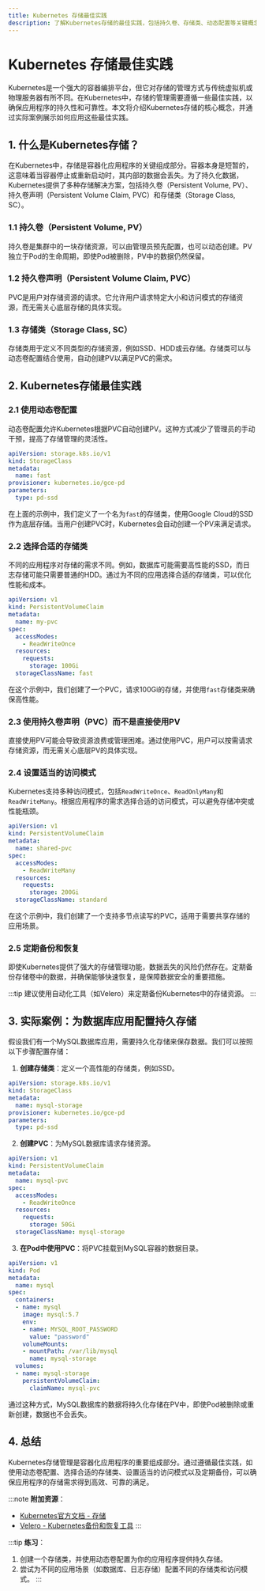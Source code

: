 ```yaml
---
title: Kubernetes 存储最佳实践
description: 了解Kubernetes存储的最佳实践，包括持久卷、存储类、动态配置等关键概念，帮助初学者掌握如何在Kubernetes中高效管理存储资源。
---
```


# Kubernetes 存储最佳实践

Kubernetes是一个强大的容器编排平台，但它对存储的管理方式与传统虚拟机或物理服务器有所不同。在Kubernetes中，存储的管理需要遵循一些最佳实践，以确保应用程序的持久性和可靠性。本文将介绍Kubernetes存储的核心概念，并通过实际案例展示如何应用这些最佳实践。

## 1. 什么是Kubernetes存储？

在Kubernetes中，存储是容器化应用程序的关键组成部分。容器本身是短暂的，这意味着当容器停止或重新启动时，其内部的数据会丢失。为了持久化数据，Kubernetes提供了多种存储解决方案，包括持久卷（Persistent Volume, PV）、持久卷声明（Persistent Volume Claim, PVC）和存储类（Storage Class, SC）。

### 1.1 持久卷（Persistent Volume, PV）
持久卷是集群中的一块存储资源，可以由管理员预先配置，也可以动态创建。PV独立于Pod的生命周期，即使Pod被删除，PV中的数据仍然保留。

### 1.2 持久卷声明（Persistent Volume Claim, PVC）
PVC是用户对存储资源的请求。它允许用户请求特定大小和访问模式的存储资源，而无需关心底层存储的具体实现。

### 1.3 存储类（Storage Class, SC）
存储类用于定义不同类型的存储资源，例如SSD、HDD或云存储。存储类可以与动态卷配置结合使用，自动创建PV以满足PVC的需求。

## 2. Kubernetes存储最佳实践

### 2.1 使用动态卷配置
动态卷配置允许Kubernetes根据PVC自动创建PV。这种方式减少了管理员的手动干预，提高了存储管理的灵活性。

```yaml
apiVersion: storage.k8s.io/v1
kind: StorageClass
metadata:
  name: fast
provisioner: kubernetes.io/gce-pd
parameters:
  type: pd-ssd
```

在上面的示例中，我们定义了一个名为`fast`的存储类，使用Google Cloud的SSD作为底层存储。当用户创建PVC时，Kubernetes会自动创建一个PV来满足请求。

### 2.2 选择合适的存储类
不同的应用程序对存储的需求不同。例如，数据库可能需要高性能的SSD，而日志存储可能只需要普通的HDD。通过为不同的应用选择合适的存储类，可以优化性能和成本。

```yaml
apiVersion: v1
kind: PersistentVolumeClaim
metadata:
  name: my-pvc
spec:
  accessModes:
    - ReadWriteOnce
  resources:
    requests:
      storage: 100Gi
  storageClassName: fast
```

在这个示例中，我们创建了一个PVC，请求100Gi的存储，并使用`fast`存储类来确保高性能。

### 2.3 使用持久卷声明（PVC）而不是直接使用PV
直接使用PV可能会导致资源浪费或管理困难。通过使用PVC，用户可以按需请求存储资源，而无需关心底层PV的具体实现。

### 2.4 设置适当的访问模式
Kubernetes支持多种访问模式，包括`ReadWriteOnce`、`ReadOnlyMany`和`ReadWriteMany`。根据应用程序的需求选择合适的访问模式，可以避免存储冲突或性能瓶颈。

```yaml
apiVersion: v1
kind: PersistentVolumeClaim
metadata:
  name: shared-pvc
spec:
  accessModes:
    - ReadWriteMany
  resources:
    requests:
      storage: 200Gi
  storageClassName: standard
```

在这个示例中，我们创建了一个支持多节点读写的PVC，适用于需要共享存储的应用场景。

### 2.5 定期备份和恢复
即使Kubernetes提供了强大的存储管理功能，数据丢失的风险仍然存在。定期备份存储卷中的数据，并确保能够快速恢复，是保障数据安全的重要措施。

:::tip
建议使用自动化工具（如Velero）来定期备份Kubernetes中的存储资源。
:::

## 3. 实际案例：为数据库应用配置持久存储

假设我们有一个MySQL数据库应用，需要持久化存储来保存数据。我们可以按照以下步骤配置存储：

1. **创建存储类**：定义一个高性能的存储类，例如SSD。

```yaml
apiVersion: storage.k8s.io/v1
kind: StorageClass
metadata:
  name: mysql-storage
provisioner: kubernetes.io/gce-pd
parameters:
  type: pd-ssd
```

2. **创建PVC**：为MySQL数据库请求存储资源。

```yaml
apiVersion: v1
kind: PersistentVolumeClaim
metadata:
  name: mysql-pvc
spec:
  accessModes:
    - ReadWriteOnce
  resources:
    requests:
      storage: 50Gi
  storageClassName: mysql-storage
```

3. **在Pod中使用PVC**：将PVC挂载到MySQL容器的数据目录。

```yaml
apiVersion: v1
kind: Pod
metadata:
  name: mysql
spec:
  containers:
  - name: mysql
    image: mysql:5.7
    env:
    - name: MYSQL_ROOT_PASSWORD
      value: "password"
    volumeMounts:
    - mountPath: /var/lib/mysql
      name: mysql-storage
  volumes:
  - name: mysql-storage
    persistentVolumeClaim:
      claimName: mysql-pvc
```

通过这种方式，MySQL数据库的数据将持久化存储在PV中，即使Pod被删除或重新创建，数据也不会丢失。

## 4. 总结

Kubernetes存储管理是容器化应用程序的重要组成部分。通过遵循最佳实践，如使用动态卷配置、选择合适的存储类、设置适当的访问模式以及定期备份，可以确保应用程序的存储需求得到高效、可靠的满足。

:::note
**附加资源**：
- [Kubernetes官方文档 - 存储](https://kubernetes.io/docs/concepts/storage/)
- [Velero - Kubernetes备份和恢复工具](https://velero.io/)
:::

:::tip
**练习**：
1. 创建一个存储类，并使用动态卷配置为你的应用程序提供持久存储。
2. 尝试为不同的应用场景（如数据库、日志存储）配置不同的存储类和访问模式。
:::